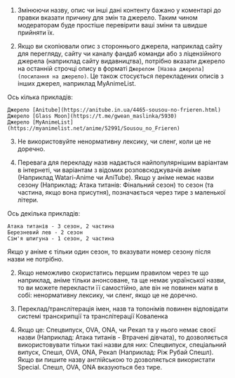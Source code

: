 
1. Змінюючи назву, опис чи інші дані контенту бажано у коментарі до правки вказати причину для змін та
джерело.
Таким чином модераторам буде простіше перевірити ваші зміни та швидше прийняти їх.

 2. Якщо ви скопіювали опис з стороннього джерела, наприклад сайту для перегляду, сайту чи каналу фандаб
 команди
 або з ліцензійного джерела (наприклад сайту видавництва), потрібно вказати джерело на останній строчці опису
 в
 форматі `Джерелом [Назва джерела](посилання на джерело)`. Це також стосується перекладених описів з інших
 джерел, наприклад MyAnimeList.

 Ось кілька прикладів:

 ```
 Джерело [Anitube](https://anitube.in.ua/4465-sousou-no-frieren.html)
 Джерело [Glass Moon](https://t.me/gwean_maslinka/5930)
 Джерело [MyAnimeList](https://myanimelist.net/anime/52991/Sousou_no_Frieren)
 ```

 3. Не використовуйте ненормативну лексику, чи сленг, коли це не доречно.


 1. Перевага для перекладу назв надається найпопулярнішим варіантам в інтернеті, чи варіантам з відомих
 розповсюджувачів аніме (Наприклад Watari-Anime чи AniTube). Якщо у аніме немає назви сезону (Наприклад:
 Атака
 титанів: Фінальний сезон) то сезон (та частина, якщо вона присутня), позначається через тире з маленької
 літери.

 Ось декілька прикладів:
 ```
 Атака титанів - 3 сезон, 2 частина
 Березневий лев - 2 сезон
 Сім'я шпигуна - 1 сезон, 2 частина
 ```

 Якщо у аніме є тільки один сезон, то вказувати номер сезону після назви не потрібно.

 2. Якщо неможливо скористатись першим правилом через те що наприклад, аніме тільки анонсоване, та ще немає
 української назви, то ви можете перекласти її самостійно, але він не повинен мати в собі: ненормативну
 лексику,
 чи сленг, якщо це не доречно.

 3. Переклад/транслітерація імен, назв та топонімів повинен відповідати <Link target="_blank"
                                                                              href="https://uk.wikipedia.org/wiki/%D0%AF%D0%BF%D0%BE%D0%BD%D1%81%D1%8C%D0%BA%D0%BE-%D1%83%D0%BA%D1%80%D0%B0%D1%97%D0%BD%D1%81%D1%8C%D0%BA%D1%96_%D1%81%D0%B8%D1%81%D1%82%D0%B5%D0%BC%D0%B8_%D1%82%D1%80%D0%B0%D0%BD%D1%81%D0%BA%D1%80%D0%B8%D0%BF%D1%86%D1%96%D1%97_%D1%82%D0%B0_%D1%82%D1%80%D0%B0%D0%BD%D1%81%D0%BB%D1%96%D1%82%D0%B5%D1%80%D0%B0%D1%86%D1%96%D1%97#%D0%9A%D0%BE%D0%B2%D0%B0%D0%BB%D0%B5%D0%BD%D0%BA%D0%BE_(2012)">системі
 транскрипції та транслітерації Коваленка</Link>

 4. Якщо це: Спецвипуск, OVA, ONA, чи Рекап та у нього немає своєї назви (Наприклад: Атака титанів - Втрачені
 дівчата), то дозволяється використовувати тільки такі назви для них: Спецвипуск, спеціальний випуск, Спешл,
 OVA,
 ONA, Рекап (Наприклад: Ріж Рубай Спешл). Якщо ви пишите назву англійською то дозволяється використати
 Special.
 Спешл, OVA, ONA вказуються без тире.